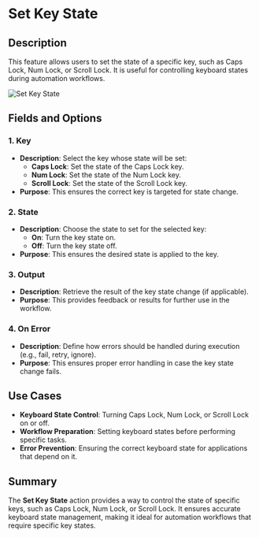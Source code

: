 # Set Key State  

## Description

This feature allows users to set the state of a specific key, such as Caps Lock, Num Lock, or Scroll Lock. It is useful for controlling keyboard states during automation workflows.  

![Set Key State](../../../assets/mouse-and-keyboard/set-key-state.png)  

## Fields and Options  

### 1. **Key** 

- **Description**: Select the key whose state will be set:  
  - **Caps Lock**: Set the state of the Caps Lock key.  
  - **Num Lock**: Set the state of the Num Lock key.  
  - **Scroll Lock**: Set the state of the Scroll Lock key.  
- **Purpose**: This ensures the correct key is targeted for state change.  

### 2. **State** 

- **Description**: Choose the state to set for the selected key:  
  - **On**: Turn the key state on.  
  - **Off**: Turn the key state off.  
- **Purpose**: This ensures the desired state is applied to the key.  

### 3. **Output** 

- **Description**: Retrieve the result of the key state change (if applicable).  
- **Purpose**: This provides feedback or results for further use in the workflow.  

### 4. **On Error**

- **Description**: Define how errors should be handled during execution (e.g., fail, retry, ignore).  
- **Purpose**: This ensures proper error handling in case the key state change fails.

## Use Cases

- **Keyboard State Control**: Turning Caps Lock, Num Lock, or Scroll Lock on or off.  
- **Workflow Preparation**: Setting keyboard states before performing specific tasks.  
- **Error Prevention**: Ensuring the correct keyboard state for applications that depend on it.  

## Summary

The **Set Key State** action provides a way to control the state of specific keys, such as Caps Lock, Num Lock, or Scroll Lock. It ensures accurate keyboard state management, making it ideal for automation workflows that require specific key states.